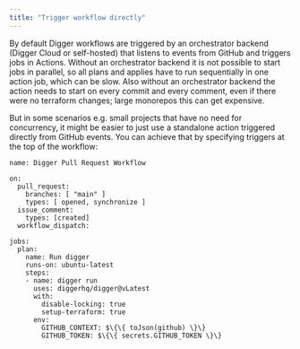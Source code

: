 ```yaml
---
title: "Trigger workflow directly"
---
```


By default Digger workflows are triggered by an orchestrator backend (Digger Cloud or self-hosted) that listens to events from GitHub and triggers jobs in Actions. Without an orchestrator backend it is not possible to start jobs in parallel, so all plans and applies have to run sequentially in one action job, which can be slow. Also without an orchestrator backend the action needs to start on every commit and every comment, even if there were no terraform changes; large monorepos this can get expensive.

But in some scenarios e.g. small projects that have no need for concurrency, it might be easier to just use a standalone action triggered directly from GitHub events. You can achieve that by specifying triggers at the top of the workflow:

```
name: Digger Pull Request Workflow

on:
  pull_request:
    branches: [ "main" ]
    types: [ opened, synchronize ]
  issue_comment:
    types: [created]
  workflow_dispatch:

jobs:
  plan:
    name: Run digger
    runs-on: ubuntu-latest
    steps:
    - name: digger run
      uses: diggerhq/digger@vLatest
      with:
        disable-locking: true
        setup-terraform: true
      env:
        GITHUB_CONTEXT: $\{\{ toJson(github) \}\}
        GITHUB_TOKEN: $\{\{ secrets.GITHUB_TOKEN \}\}
```
